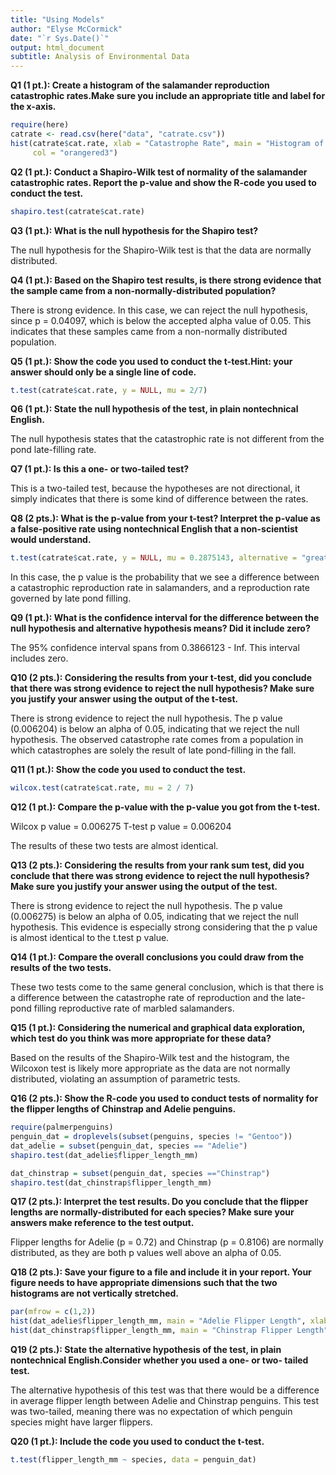 ```yaml
---
title: "Using Models"
author: "Elyse McCormick"
date: "`r Sys.Date()`"
output: html_document
subtitle: Analysis of Environmental Data
---
```


**Q1 (1 pt.): Create a histogram of the salamander reproduction catastrophic rates.Make sure you include an appropriate title and label for the x-axis.**

```r
require(here)
catrate <- read.csv(here("data", "catrate.csv"))
hist(catrate$cat.rate, xlab = "Catastrophe Rate", main = "Histogram of Catastrophe Rates",
     col = "orangered3")
```

**Q2 (1 pt.): Conduct a Shapiro-Wilk test of normality of the salamander catastrophic rates. Report the p-value and show the R-code you used to conduct the test.**

```r
shapiro.test(catrate$cat.rate)
```

**Q3 (1 pt.): What is the null hypothesis for the Shapiro test?**

The null hypothesis for the Shapiro-Wilk test is that the data are normally distributed. 

**Q4 (1 pt.): Based on the Shapiro test results, is there strong evidence that the sample came from a non-normally-distributed population?**

There is strong evidence. In this case, we can reject the null hypothesis, since p = 0.04097, which is below the accepted alpha value of 0.05. This indicates that these samples came from a non-normally distributed population.

**Q5 (1 pt.): Show the code you used to conduct the t-test.Hint: your answer should only be a single line of code.**

```r
t.test(catrate$cat.rate, y = NULL, mu = 2/7)
```

**Q6 (1 pt.): State the null hypothesis of the test, in plain nontechnical English.**

The null hypothesis states that the catastrophic rate is not different from the pond late-filling rate.

**Q7 (1 pt.): Is this a one- or two-tailed test?**

This is a two-tailed test, because the hypotheses are not directional, it simply indicates that there is some kind of difference between the rates. 

**Q8 (2 pts.): What is the p-value from your t-test? Interpret the p-value as a false-positive rate using nontechnical English that a non-scientist would understand.**

```r
t.test(catrate$cat.rate, y = NULL, mu = 0.2875143, alternative = "greater")
```
In this case, the p value is the probability that we see a difference between a catastrophic reproduction rate in salamanders, and a reproduction rate governed by late pond filling. 

**Q9 (1 pt.): What is the confidence interval for the difference between the null hypothesis and alternative hypothesis means? Did it include zero?**

The 95% confidence interval spans from 0.3866123 - Inf. This interval includes zero. 

**Q10 (2 pts.): Considering the results from your t-test, did you conclude that there was strong evidence to reject the null hypothesis? Make sure you justify your answer using the output of the t-test.**

There is strong evidence to reject the null hypothesis. The p value (0.006204) is below an alpha of 0.05, indicating that we reject the null hypothesis. The observed catastrophe rate comes from a population in which catastrophes are solely the result of late pond-filling in the fall.

**Q11 (1 pt.): Show the code you used to conduct the test.**

```r
wilcox.test(catrate$cat.rate, mu = 2 / 7)
```

**Q12 (1 pt.): Compare the p-value with the p-value you got from the t-test.**

Wilcox p value = 0.006275
T-test p value = 0.006204

The results of these two tests are almost identical. 

**Q13 (2 pts.): Considering the results from your rank sum test, did you conclude that there was strong evidence to reject the null hypothesis? Make sure you justify your answer using the output of the test.**

There is strong evidence to reject the null hypothesis. The p value (0.006275) is below an alpha of 0.05, indicating that we reject the null hypothesis. This evidence is especially strong considering that the p value is almost identical to the t.test p value. 

**Q14 (1 pt.): Compare the overall conclusions you could draw from the results of the two tests.**

These two tests come to the same general conclusion, which is that there is a difference between the catastrophe rate of reproduction and the late-pond filling reproductive rate of marbled salamanders. 

**Q15 (1 pt.): Considering the numerical and graphical data exploration, which test do you think was more appropriate for these data?**

Based on the results of the Shapiro-Wilk test and the histogram, the Wilcoxon test is likely more appropriate as the data are not normally distributed, violating an assumption of parametric tests.

**Q16 (2 pts.): Show the R-code you used to conduct tests of normality for the flipper lengths of Chinstrap and Adelie penguins.**

```r
require(palmerpenguins)
penguin_dat = droplevels(subset(penguins, species != "Gentoo"))    
dat_adelie = subset(penguin_dat, species == "Adelie")
shapiro.test(dat_adelie$flipper_length_mm)

dat_chinstrap = subset(penguin_dat, species =="Chinstrap")
shapiro.test(dat_chinstrap$flipper_length_mm)
```

**Q17 (2 pts.): Interpret the test results. Do you conclude that the flipper lengths are normally-distributed for each species? Make sure your answers make reference to the test output.**

Flipper lengths for Adelie (p = 0.72) and Chinstrap (p = 0.8106) are normally distributed, as they are both p values well above an alpha of 0.05. 

**Q18 (2 pts.): Save your figure to a file and include it in your report. Your figure needs to have appropriate dimensions such that the two histograms are not vertically stretched.**

```r
par(mfrow = c(1,2))   
hist(dat_adelie$flipper_length_mm, main = "Adelie Flipper Length", xlab = "Flipper Length (mm)", col = "royalblue4")
hist(dat_chinstrap$flipper_length_mm, main = "Chinstrap Flipper Length", xlab = "Flipper Length (mm)", col = "royalblue1")
```

**Q19 (2 pts.): State the alternative hypothesis of the test, in plain nontechnical English.Consider whether you used a one- or two- tailed test.**

The alternative hypothesis of this test was that there would be a difference in average flipper length between Adelie and Chinstrap penguins. This test was two-tailed, meaning there was no expectation of which penguin species might have larger flippers. 

**Q20 (1 pt.): Include the code you used to conduct the t-test.**

```r
t.test(flipper_length_mm ~ species, data = penguin_dat)
```


